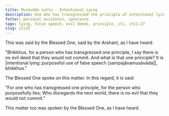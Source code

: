 ```yaml
---
title: Musāvāda sutta - Intentional Lying
description: One who has transgressed the principle of intentional lying is capable of committing any evil deed.
fetter: personal existence, ignorance
tags: lying, false speech, evil deeds, principle, iti, iti1-27
slug: iti25
---
```


This was said by the Blessed One, said by the Arahant, as I have heard:

"Bhikkhus, for a person who has transgressed one principle, I say there is no evil deed that they would not commit. And what is that one principle? It is |intentional lying::purposeful use of false speech [sampajānamusāvāda]|, bhikkhus."

The Blessed One spoke on this matter. In this regard, it is said:

"For one who has transgressed one principle,
for the person who purposefully lies;
Who disregards the next world,
there is no evil that they would not commit."

This matter too was spoken by the Blessed One, as I have heard.